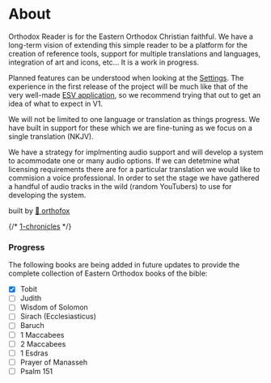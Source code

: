 # About

Orthodox Reader is for the Eastern Orthodox Christian faithful. We have a long-term vision of extending this simple reader to be a platform for the creation of reference tools, support for multiple translations and languages, integration of art and icons, etc... It is a work in progress.

Planned features can be understood when looking at the <a href="/settings" className="link">Settings</a>. The experience in the first release of the project will be much like that of the very well-made <a href="https://www.esv.org/Matthew+1/" className="link" target="_blank">ESV application</a>, so we recommend trying that out to get an idea of what to expect in V1.

We will not be limited to one language or translation as things progress. We have built in support for these which we are fine-tuning as we focus on a single translation (NKJV).

We have a strategy for implmenting audio support and will develop a system to acommodate one or many audio options. If we can detetmine what licensing requirements there are for a particular translation we would like to commision a voice professional. In order to set the stage we have gathered a handful of audio tracks in the wild (random YouTubers) to use for developing the system.

built by <a href="#" className="link">🦊 orthofox</a>

{/* [1-chronicles](/old-testament/1-chronicles/16) */}

<div class='divider' />

### Progress

The following books are being added in future updates to provide the complete collection of Eastern Orthodox books of the bible:

<div class='divider divide-dashed' />

- [x] Tobit
- [ ] Judith
- [ ] Wisdom of Solomon
- [ ] Sirach (Ecclesiasticus)
- [ ] Baruch
- [ ] 1 Maccabees
- [ ] 2 Maccabees
- [ ] 1 Esdras
- [ ] Prayer of Manasseh
- [ ] Psalm 151

